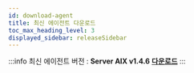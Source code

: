 ```yaml
---
id: download-agent
title: 최신 에이전트 다운로드
toc_max_heading_level: 3
displayed_sidebar: releaseSidebar
---
```


:::info
최신 에이전트 버전 : **Server AIX v1.4.6**
 [**다운로드**](https://repo.whatap.io/aix/noarch/whatap-infra-1.4-6.aix6.1.noarch.rpm)
:::


